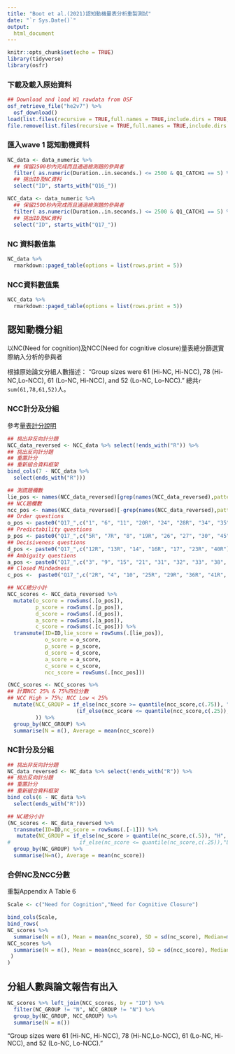 ```yaml
---
title: "Boot et al.(2021)認知動機量表分析重製測試"
date: "`r Sys.Date()`"
output: 
  html_document
---
```



```r
knitr::opts_chunk$set(echo = TRUE)
library(tidyverse)
library(osfr)
```

### 下載及載入原始資料

```r
## Download and load W1 rawdata from OSF
osf_retrieve_file("he2v7") %>%
  osf_download()
load(list.files(recursive = TRUE,full.names = TRUE,include.dirs = TRUE,pattern = "*.Rdata"))
file.remove(list.files(recursive = TRUE,full.names = TRUE,include.dirs = TRUE,pattern = "*.Rdata"))
```

### 匯入wave 1 認知動機資料

```r
NC_data <- data_numeric %>% 
  ## 保留2500秒內完成而且通過檢測題的參與者
  filter( as.numeric(Duration..in.seconds.) <= 2500 & Q1_CATCH1 == 5) %>%
  ## 挑出ID及NC資料
  select("ID", starts_with("Q16_"))
```


```r
NCC_data <- data_numeric %>% 
  ## 保留2500秒內完成而且通過檢測題的參與者
  filter( as.numeric(Duration..in.seconds.) <= 2500 & Q1_CATCH1 == 5) %>%
  ## 挑出ID及NC資料
  select("ID", starts_with("Q17_"))
```



### NC 資料數值集

```r
NC_data %>%
  rmarkdown::paged_table(options = list(rows.print = 5))
```


### NCC資料數值集


```r
NCC_data %>%
  rmarkdown::paged_table(options = list(rows.print = 5))
```

## 認知動機分組

以NC(Need for cognition)及NCC(Need for cognitive closure)量表總分篩選實際納入分析的參與者

根據原始論文分組人數描述：
"Group sizes were 61 (Hi-NC, Hi-NCC), 78 (Hi-NC,Lo-NCC), 61 (Lo-NC, Hi-NCC), and 52 (Lo-NC, Lo-NCC)." 總共`r sum(61,78,61,52)`人。


### NCC計分及分組

參考[量表計分說明](https://www.midss.org/sites/default/files/need_for_closure_scale.pdf)

```r

## 挑出非反向計分題
NCC_data_reversed <- NCC_data %>% select(!ends_with("R")) %>%
## 挑出反向計分題
## 重置計分
## 重新組合資料框架
bind_cols(7 - NCC_data %>% 
  select(ends_with("R")))
```


```r
## 測謊題欄數
lie_pos <- names(NCC_data_reversed)[grep(names(NCC_data_reversed),pattern = "LIE")]
## NCC題欄數
ncc_pos <- names(NCC_data_reversed)[-grep(names(NCC_data_reversed),pattern = "LIE")][-1]
## Order questions
o_pos <- paste0("Q17_",c("1", "6", "11", "20R", "24", "28R", "34", "35", "37", "47R"))
## Predictability questions
p_pos <- paste0("Q17_",c("5R", "7R", "8", "19R", "26", "27", "30", "45"))
## Decisiveness questions
d_pos <- paste0("Q17_",c("12R", "13R", "14", "16R", "17", "23R", "40R"))
## Ambiguity questions
a_pos <- paste0("Q17_",c("3", "9", "15", "21", "31", "32", "33", "38", "42"))
## Closed Mindedness
c_pos <-  paste0("Q17_",c("2R", "4", "10", "25R", "29R", "36R", "41R", "44"))

## NCC總分小計
NCC_scores <- NCC_data_reversed %>%
  mutate(o_score = rowSums(.[o_pos]),
         p_score = rowSums(.[p_pos]),
         d_score = rowSums(.[d_pos]),
         a_score = rowSums(.[a_pos]),
         c_score = rowSums(.[c_pos])) %>%
  transmute(ID=ID,lie_score = rowSums(.[lie_pos]), 
            o_score = o_score,
            p_score = p_score,
            d_score = d_score,
            a_score = a_score,
            c_score = c_score,
            ncc_score = rowSums(.[ncc_pos]))

(NCC_scores <- NCC_scores %>% 
## 計算NCC 25% & 75%四位分數
## NCC High > 75%; NCC Low < 25%
  mutate(NCC_GROUP = if_else(ncc_score >= quantile(ncc_score,c(.75)), "H",
                      (if_else(ncc_score <= quantile(ncc_score,c(.25)),"L","N"))                      )
         )) %>%
  group_by(NCC_GROUP) %>%
  summarise(N = n(), Average = mean(ncc_score))
```


### NC計分及分組


```r
## 挑出非反向計分題
NC_data_reversed <- NC_data %>% select(!ends_with("R")) %>%
## 挑出反向計分題
## 重置計分
## 重新組合資料框架
bind_cols(6 - NC_data %>% 
  select(ends_with("R")))
```


```r
## NC總分小計
(NC_scores <- NC_data_reversed %>%
  transmute(ID=ID,nc_score = rowSums(.[-1])) %>%
   mutate(NC_GROUP = if_else(nc_score > quantile(nc_score,c(.5)), "H", "L")))%>%
#                      if_else(nc_score <= quantile(nc_score,c(.25)),"L","N") ))) %>%
  group_by(NC_GROUP) %>%
  summarise(N=n(), Average = mean(nc_score))
```



### 合併NC及NCC分數

重製Appendix A Table 6

```r
Scale <- c("Need for Cognition","Need for Cognitive Closure")

bind_cols(Scale,
bind_rows(
NC_scores %>% 
  summarise(N = n(), Mean = mean(nc_score), SD = sd(nc_score), Median=median(nc_score), Min = min(nc_score), Max = max(nc_score), CI_L = Mean + qnorm(.025)*SD/sqrt(n()), CI_H = Mean + qnorm(.975)*SD/sqrt(n()) ),
NCC_scores %>% 
  summarise(N = n(), Mean = mean(ncc_score), SD = sd(ncc_score), Median=median(ncc_score), Min = min(ncc_score), Max = max(ncc_score), CI_L = Mean + qnorm(.025)*SD/sqrt(n()), CI_H = Mean + qnorm(.975)*SD/sqrt(n()) )
 )
)
```


## 分組人數與論文報告有出入

```r
NC_scores %>% left_join(NCC_scores, by = "ID") %>% 
  filter(NC_GROUP != "N", NCC_GROUP != "N") %>%
  group_by(NC_GROUP, NCC_GROUP) %>%
  summarise(N = n())
```

"Group sizes were 61 (Hi-NC, Hi-NCC), 78 (Hi-NC,Lo-NCC), 61 (Lo-NC, Hi-NCC), and 52 (Lo-NC, Lo-NCC)."



